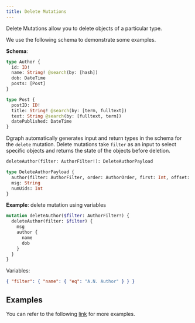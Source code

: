 ```yaml
---
title: Delete Mutations
---
```



<DgraphWIP />

Delete Mutations allow you to delete objects of a particular type.

We use the following schema to demonstrate some examples.

**Schema**:

```graphql
type Author {
  id: ID!
  name: String! @search(by: [hash])
  dob: DateTime
  posts: [Post]
}

type Post {
  postID: ID!
  title: String! @search(by: [term, fulltext])
  text: String @search(by: [fulltext, term])
  datePublished: DateTime
}
```

Dgraph automatically generates input and return types in the schema for the
`delete` mutation. Delete mutations take `filter` as an input to select specific
objects and returns the state of the objects before deletion.

```graphql
deleteAuthor(filter: AuthorFilter!): DeleteAuthorPayload

type DeleteAuthorPayload {
  author(filter: AuthorFilter, order: AuthorOrder, first: Int, offset: Int): [Author]
  msg: String
  numUids: Int
}
```

**Example**: delete mutation using variables

```graphql
mutation deleteAuthor($filter: AuthorFilter!) {
  deleteAuthor(filter: $filter) {
    msg
    author {
      name
      dob
    }
  }
}
```

Variables:

```json
{ "filter": { "name": { "eq": "A.N. Author" } } }
```

## Examples

You can refer to the following
[link](https://github.com/hypermodeinc/dgraph/blob/main/graphql/resolve/delete_mutation_test.yaml)
for more examples.
